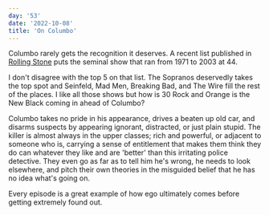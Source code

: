 ```yaml
---
day: '53'
date: '2022-10-08'
title: 'On Columbo'
---
```


Columbo rarely gets the recognition it deserves. A recent list published in [Rolling Stone](https://www.rollingstone.com/tv-movies/tv-movie-lists/100-greatest-tv-shows-of-all-time-105998) puts the seminal show that ran from 1971 to 2003 at 44.

I don't disagree with the top 5 on that list. The Sopranos deservedly takes the top spot and Seinfeld, Mad Men, Breaking Bad, and The Wire fill the rest of the places. I like all those shows but how is 30 Rock and Orange is the New Black coming in ahead of Columbo?

Columbo takes no pride in his appearance, drives a beaten up old car, and disarms suspects by appearing ignorant, distracted, or just plain stupid. The killer is almost always in the upper classes; rich and powerful, or adjacent to someone who is, carrying a sense of entitlement that makes them think they do can whatever they like and are 'better' than this irritating police detective. They even go as far as to tell him he's wrong, he needs to look elsewhere, and pitch their own theories in the misguided belief that he has no idea what's going on.

Every episode is a great example of how ego ultimately comes before getting extremely found out.
